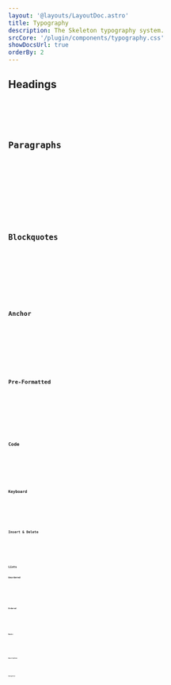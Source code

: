 ```yaml
---
layout: '@layouts/LayoutDoc.astro'
title: Typography
description: The Skeleton typography system.
srcCore: '/plugin/components/typography.css'
showDocsUrl: true
orderBy: 2
---
```




## Headings

<Preview client:load>
    <Fragment slot="preview">
        <Headings />
    </Fragment>
    <Fragment slot="code">
        <Code code={HeadingsRaw} lang="html" />
    </Fragment>
</Preview>

## Paragraphs

<Preview client:load>
    <Fragment slot="preview">
        <Paragraphs />
    </Fragment>
    <Fragment slot="code">
        <Code code={ParagraphsRaw} lang="html" />
    </Fragment>
</Preview>

## Blockquotes

<Preview client:load>
    <Fragment slot="preview">
        <Blockquotes />
    </Fragment>
    <Fragment slot="code">
        <Code code={BlockquotesRaw} lang="html" />
    </Fragment>
</Preview>

## Anchor

<Preview client:load>
    <Fragment slot="preview">
        <Anchors />
    </Fragment>
    <Fragment slot="code">
        <Code code={AnchorsRaw} lang="html" />
    </Fragment>
</Preview>

## Pre-Formatted

<Preview client:load>
    <Fragment slot="preview">
        <Pre />
    </Fragment>
    <Fragment slot="code">
        <Code code={PreRaw} lang="html" />
    </Fragment>
</Preview>

## Code

<Preview client:load>
    <Fragment slot="preview">
        <CodeTag />
    </Fragment>
    <Fragment slot="code">
        <Code code={CodeTagRaw} lang="html" />
    </Fragment>
</Preview>

## Keyboard

<Preview client:load>
    <Fragment slot="preview">
        <Keyboard />
    </Fragment>
    <Fragment slot="code">
        <Code code={KeyboardRaw} lang="html" />
    </Fragment>
</Preview>

## Insert & Delete

<Preview client:load>
    <Fragment slot="preview">
        <InsDel />
    </Fragment>
    <Fragment slot="code">
        <Code code={InsDelRaw} lang="html" />
    </Fragment>
</Preview>

## Lists

### Unordered

<Preview client:load>
    <Fragment slot="preview">
        <ListUnordered />
    </Fragment>
    <Fragment slot="code">
        <Code code={ListUnorderedRaw} lang="html" />
    </Fragment>
</Preview>

### Ordered

<Preview client:load>
    <Fragment slot="preview">
        <ListOrdered />
    </Fragment>
    <Fragment slot="code">
        <Code code={ListOrderedRaw} lang="html" />
    </Fragment>
</Preview>

### Basic

<Preview client:load>
    <Fragment slot="preview">
        <ListBasic />
    </Fragment>
    <Fragment slot="code">
        <Code code={ListBasicRaw} lang="html" />
    </Fragment>
</Preview>

### Description

<Preview client:load>
    <Fragment slot="preview">
        <ListDesc />
    </Fragment>
    <Fragment slot="code">
        <Code code={ListDescRaw} lang="html" />
    </Fragment>
</Preview>

### Navigation

<Preview client:load>
    <Fragment slot="preview">
        <ListNav />
    </Fragment>
    <Fragment slot="code">
        <Code code={ListNavRaw} lang="html" />
    </Fragment>
</Preview>
